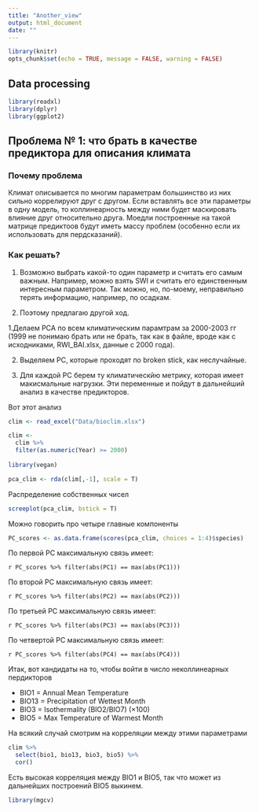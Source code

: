 ```yaml
---
title: "Another_view"
output: html_document
date: ""
---
```


```r
library(knitr)
opts_chunk$set(echo = TRUE, message = FALSE, warning = FALSE)
```

## Data processing

```r
library(readxl)
library(dplyr)
library(ggplot2)

```


## Проблема № 1: что брать в качестве предиктора для описания климата

### Почему проблема

Климат описывается по многим параметрам большинство из них сильно коррелируют друг с другом. Если вставлять все эти параметры в одну модель, то коллинеарность между ними будет маскировать влияние друг относительно друга. Моедли построенные на такой матрице предиктоов будут иметь массу проблем (особенно если их использовать для пердсказаний).

### Как решать?

1. Возможно выбрать какой-то один параметр и считать его самым важным. Например, можно взять SWI и считать его единственным интересным параметром. Так можно, но, по-моему, неправильно терять информацию, например, по осадкам.

2. Поэтому предлагаю другой ход.

1.Делаем PCA по всем климатическим парамтрам за 2000-2003 гг (1999 не понимаю брать или не брать, так как в файле, вроде как с исходниками, RWI_BAI.xlsx, данные с 2000 года).

2. Выделяем PC, которые проходят по broken stick, как неслучайные.

3. Для каждой PC берем ту климатическйю метрику, которая имеет макисмальные нагрузки. Эти переменные и пойдут в дальнейший анализ в качестве предикторов.

Вот этот анализ

```r
clim <- read_excel("Data/bioclim.xlsx")

clim <-
  clim %>% 
  filter(as.numeric(Year) >= 2000)
  
library(vegan)

pca_clim <- rda(clim[,-1], scale = T)

```


Распределение собственных чисел 

```r
screeplot(pca_clim, bstick = T)
```


Можно говорить про четыре главные компоненты

```r
PC_scores <- as.data.frame(scores(pca_clim, choices = 1:4)$species)


```

По первой PC максимальную связь имеет: 

`r PC_scores %>% filter(abs(PC1) == max(abs(PC1))) ` 

По второй PC максимальную связь имеет: 

`r PC_scores %>% filter(abs(PC2) == max(abs(PC2))) ` 


По третьей PC максимальную связь имеет: 

`r PC_scores %>% filter(abs(PC3) == max(abs(PC3))) ` 

По четвертой PC максимальную связь имеет: 

`r PC_scores %>% filter(abs(PC4) == max(abs(PC4))) ` 


Итак, вот кандидаты на то, чтобы войти в число неколлинеарных пердикторов

+ BIO1 = Annual Mean Temperature
+ BIO13 = Precipitation of Wettest Month
+ BIO3 = Isothermality (BIO2/BIO7) (×100)
+ BIO5 = Max Temperature of Warmest Month

На всякий случай смотрим на корреляции между этими параметрами

```r
clim %>% 
  select(bio1, bio13, bio3, bio5) %>% 
  cor()
```

Есть высокая корреляция между BIO1 и BIO5, так что может из дальнейших построений BIO5 выкинем.


```r
library(mgcv)



```




